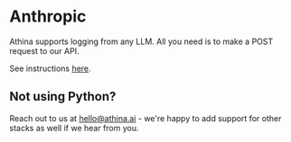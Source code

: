 # Anthropic

Athina supports logging from any LLM. All you need is to make a POST request to our API.

See instructions [here](/logging/log_via_api).

## Not using Python?

Reach out to us at hello@athina.ai - we're happy to add support for other stacks as well if we hear from you.
